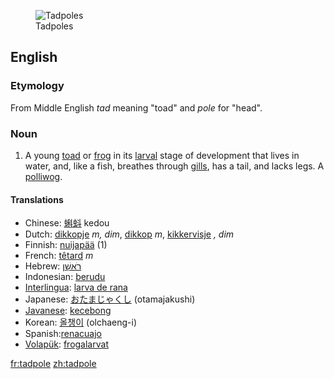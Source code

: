 [[Image:Tadpoles 10 days.jpg|thumb|Tadpoles]]
==English==
=== Etymology ===
From Middle English ''tad'' meaning "toad" and ''pole'' for "head".

===Noun===
#A young [[toad]] or [[frog]] in its [[larval]] stage of development that lives in water, and, like a fish, breathes through [[gill]]s, has a tail, and lacks legs. A [[polliwog]].

====Translations====
*Chinese: [[蝌蚪]] kedou
*Dutch: [[dikkopje]] ''m, dim'', [[dikkop]] ''m'', [[kikkervisje]] '', dim''
*Finnish: [[nuijapää]] (1)
*French: [[têtard]] ''m''
*Hebrew: [[ראשן|רֹאשָׁן]]
*Indonesian: [[berudu]]
*[[Interlingua]]: [[larva de rana]]
*Japanese: [[おたまじゃくし]] (otamajakushi)
*[[Javanese]]: [[kecebong]]
*Korean: [[올챙이]] (olchaeng-i)
*Spanish:[[renacuajo]]
*[[Volapük]]: [[frogalarvat]]

[[fr:tadpole]]
[[zh:tadpole]]